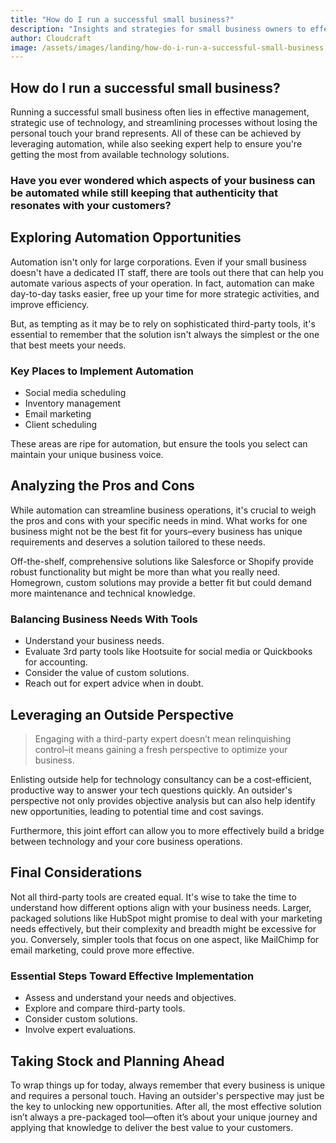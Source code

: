 ```yaml
---
title: "How do I run a successful small business?"
description: "Insights and strategies for small business owners to effectively manage their business while navigating technology and automation."
author: Cloudcraft
image: /assets/images/landing/how-do-i-run-a-successful-small-business.jpg
---
```


## How do I run a successful small business?

Running a successful small business often lies in effective management, strategic use of technology, and streamlining processes without losing the personal touch your brand represents. All of these can be achieved by leveraging automation, while also seeking expert help to ensure you're getting the most from available technology solutions.

### Have you ever wondered which aspects of your business can be automated while still keeping that authenticity that resonates with your customers?

<ServicesBlurb />

## Exploring Automation Opportunities

Automation isn't only for large corporations. Even if your small business doesn't have a dedicated IT staff, there are tools out there that can help you automate various aspects of your operation. In fact, automation can make day-to-day tasks easier, free up your time for more strategic activities, and improve efficiency.

But, as tempting as it may be to rely on sophisticated third-party tools, it's essential to remember that the solution isn't always the simplest or the one that best meets your needs.

### Key Places to Implement Automation

 * Social media scheduling
 * Inventory management
 * Email marketing
 * Client scheduling
 
These areas are ripe for automation, but ensure the tools you select can maintain your unique business voice.

## Analyzing the Pros and Cons

While automation can streamline business operations, it's crucial to weigh the pros and cons with your specific needs in mind. What works for one business might not be the best fit for yours–every business has unique requirements and deserves a solution tailored to these needs.

Off-the-shelf, comprehensive solutions like Salesforce or Shopify provide robust functionality but might be more than what you really need. Homegrown, custom solutions may provide a better fit but could demand more maintenance and technical knowledge.

### Balancing Business Needs With Tools

 * Understand your business needs.
 * Evaluate 3rd party tools like Hootsuite for social media or Quickbooks for accounting.
 * Consider the value of custom solutions.
 * Reach out for expert advice when in doubt.

<GetStartedBlurb />

## Leveraging an Outside Perspective

<blockquote>Engaging with a third-party expert doesn’t mean relinquishing control–it means gaining a fresh perspective to optimize your business.</blockquote>

Enlisting outside help for technology consultancy can be a cost-efficient, productive way to answer your tech questions quickly. An outsider's perspective not only provides objective analysis but can also help identify new opportunities, leading to potential time and cost savings.

Furthermore, this joint effort can allow you to more effectively build a bridge between technology and your core business operations.

## Final Considerations

Not all third-party tools are created equal. It's wise to take the time to understand how different options align with your business needs. Larger, packaged solutions like HubSpot might promise to deal with your marketing needs effectively, but their complexity and breadth might be excessive for you. Conversely, simpler tools that focus on one aspect, like MailChimp for email marketing, could prove more effective.

### Essential Steps Toward Effective Implementation

 * Assess and understand your needs and objectives.
 * Explore and compare third-party tools.
 * Consider custom solutions.
 * Involve expert evaluations.
 
## Taking Stock and Planning Ahead

To wrap things up for today, always remember that every business is unique and requires a personal touch. Having an outsider's perspective may just be the key to unlocking new opportunities. After all, the most effective solution isn’t always a pre-packaged tool—often it’s about your unique journey and applying that knowledge to deliver the best value to your customers.